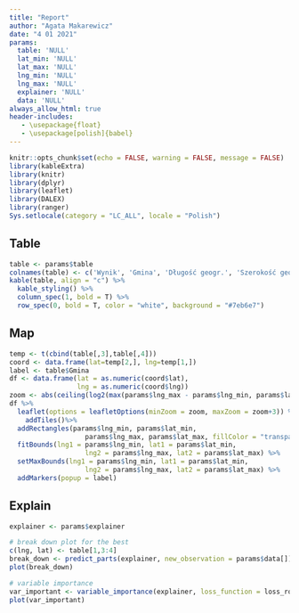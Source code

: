 ```yaml
---
title: "Report"
author: "Agata Makarewicz"
date: "4 01 2021"
params:
  table: 'NULL'
  lat_min: 'NULL' 
  lat_max: 'NULL'
  lng_min: 'NULL'
  lng_max: 'NULL' 
  explainer: 'NULL'
  data: 'NULL'
always_allow_html: true
header-includes:
   - \usepackage{float}
   - \usepackage[polish]{babel}
---
```


```r
knitr::opts_chunk$set(echo = FALSE, warning = FALSE, message = FALSE)
library(kableExtra)
library(knitr)
library(dplyr)
library(leaflet)
library(DALEX)
library(ranger)
Sys.setlocale(category = "LC_ALL", locale = "Polish")
```

## Table

```r
table <- params$table
colnames(table) <- c('Wynik', 'Gmina', 'Długość geogr.', 'Szerokość geogr.')
kable(table, align = "c") %>%
  kable_styling() %>%
  column_spec(1, bold = T) %>%
  row_spec(0, bold = T, color = "white", background = "#7eb6e7")

```

## Map

```r
temp <- t(cbind(table[,3],table[,4]))
coord <- data.frame(lat=temp[2,], lng=temp[1,])
label <- table$Gmina
df <- data.frame(lat = as.numeric(coord$lat),
                 lng = as.numeric(coord$lng))
zoom <- abs(ceiling(log2(max(params$lng_max - params$lng_min, params$lat_max - params$lat_min) / 256))) +1
df %>%
  leaflet(options = leafletOptions(minZoom = zoom, maxZoom = zoom+3)) %>%
    addTiles()%>%
  addRectangles(params$lng_min, params$lat_min,
                   params$lng_max, params$lat_max, fillColor = "transparent") %>%
  fitBounds(lng1 = params$lng_min, lat1 = params$lat_min,
                   lng2 = params$lng_max, lat2 = params$lat_max) %>%
  setMaxBounds(lng1 = params$lng_min, lat1 = params$lat_min,
                   lng2 = params$lng_max, lat2 = params$lat_max) %>%
  addMarkers(popup = label)
```

## Explain

```r
explainer <- params$explainer

# break down plot for the best
c(lng, lat) <- table[1,3:4]
break_down <- predict_parts(explainer, new_observation = params$data[]) # wyciągnąć z data tą obserwację co naj 
plot(break_down)
```

```r
# variable importance
var_important <- variable_importance(explainer, loss_function = loss_root_mean_square)
plot(var_important)
```